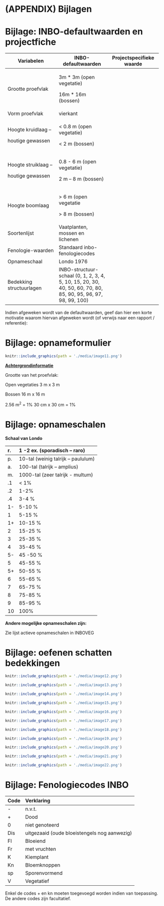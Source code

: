 # (APPENDIX) Bijlagen {-} 

#  Bijlage: INBO-defaultwaarden en projectfiche

+-------------------------+-------------------------+-------------------------+
| **Variabelen**          | **INBO-defaultwaarden** | **Projectspecifieke     |
|                         |                         | waarde**                |
+=========================+=========================+=========================+
| Grootte proefvlak       | 3m \* 3m (open          |                         |
|                         | vegetatie)              |                         |
|                         |                         |                         |
|                         | 16m \* 16m (bossen)     |                         |
+-------------------------+-------------------------+-------------------------+
| Vorm proefvlak          | vierkant                |                         |
+-------------------------+-------------------------+-------------------------+
| Hoogte kruidlaag --     | \< 0.8 m (open          |                         |
|                         | vegetatie)              |                         |
| houtige gewassen        |                         |                         |
|                         | \< 2 m (bossen)         |                         |
+-------------------------+-------------------------+-------------------------+
| Hoogte struiklaag --    | 0.8 - 6 m (open         |                         |
|                         | vegetatie)              |                         |
| houtige gewassen        |                         |                         |
|                         | 2 m -- 8 m (bossen)     |                         |
+-------------------------+-------------------------+-------------------------+
| Hoogte boomlaag         | \> 6 m (open vegetatie  |                         |
|                         |                         |                         |
|                         | \> 8 m (bossen)         |                         |
+-------------------------+-------------------------+-------------------------+
| Soortenlijst            | Vaatplanten, mossen en  |                         |
|                         | lichenen                |                         |
+-------------------------+-------------------------+-------------------------+
| Fenologie-waarden       | Standaard               |                         |
|                         | inbo-fenologiecodes     |                         |
+-------------------------+-------------------------+-------------------------+
| Opnameschaal            | Londo 1976              |                         |
+-------------------------+-------------------------+-------------------------+
| Bedekking               | INBO-structuur-schaal   |                         |
| structuurlagen          | (0, 1, 2, 3, 4, 5, 10,  |                         |
|                         | 15, 20, 30, 40, 50, 60, |                         |
|                         | 70, 80, 85, 90, 95, 96, |                         |
|                         | 97, 98, 99, 100)        |                         |
+-------------------------+-------------------------+-------------------------+

Indien afgeweken wordt van de defaultwaarden, geef dan hier een korte motivatie
waarom hiervan afgeweken wordt (of verwijs naar een rapport / referentie):

#  Bijlage: opnameformulier

```r
knitr::include_graphics(path = './media/image11.png')
```


**[Achtergrondinformatie]{.underline}**


Grootte van het proefvlak:

Open vegetaties 3 m x 3 m

Bossen 16 m x 16 m

2.56 m^2^ = 1% 30 cm x 30 cm = 1%

#  Bijlage: opnameschalen

**Schaal van Londo**

  r\.   1 -2 ex. (sporadisch -- raro)
  ----- -------------------------------------
  p\.   10-tal (weinig talrijk -- paululum)
  a\.   100-tal (talrijk -- amplius)
  m\.   1000-tal (zeer talrijk - multum)
  .1    \< 1%
  .2    1-2%
  .4    3-4 %
  1-    5-10 %
  1     5-15 %
  1+    10-15 %
  2     15-25 %
  3     25-35 %
  4     35-45 %
  5-    45 -50 %
  5     45-55 %
  5+    50-55 %
  6     55-65 %
  7     65-75 %
  8     75-85 %
  9     85-95 %
  10    100%

**Andere mogelijke opnameschalen zijn:**

Zie lijst actieve opnameschalen in INBOVEG

#  Bijlage: oefenen schatten bedekkingen


```r
knitr::include_graphics(path = './media/image12.png')
```

```r
knitr::include_graphics(path = './media/image13.png')
```

```r
knitr::include_graphics(path = './media/image14.png')
```

```r
knitr::include_graphics(path = './media/image15.png')
```

```r
knitr::include_graphics(path = './media/image16.png')
```

```r
knitr::include_graphics(path = './media/image17.png')
```


```r
knitr::include_graphics(path = './media/image18.png')
```


```r
knitr::include_graphics(path = './media/image19.png')
```


```r
knitr::include_graphics(path = './media/image20.png')
```

```r
knitr::include_graphics(path = './media/image21.png')
```


```r
knitr::include_graphics(path = './media/image22.png')
```


#  Bijlage: Fenologiecodes INBO

  Code   Verklaring
  ------ ----------------------------------------------
  \-     n.v.t.
  \+     Dood
  0      niet genoteerd
  Dis    uitgezaaid (oude bloeistengels nog aanwezig)
  Fl     Bloeiend
  Fr     met vruchten
  K      Kiemplant
  Kn     Bloemknoppen
  sp     Sporenvormend
  V      Vegetatief

Enkel de codes + en kn moeten toegevoegd worden indien van toepassing. De andere
codes zijn facultatief.
